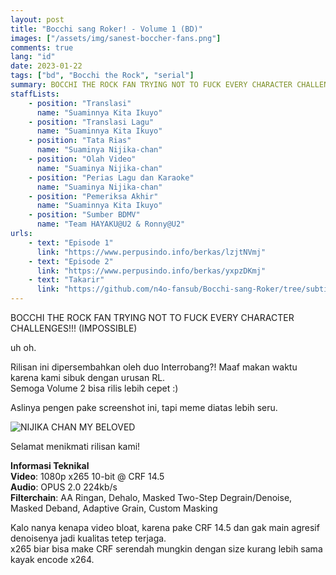 ```yaml
---
layout: post
title: "Bocchi sang Roker! - Volume 1 (BD)"
images: ["/assets/img/sanest-boccher-fans.png"]
comments: true
lang: "id"
date: 2023-01-22
tags: ["bd", "Bocchi the Rock", "serial"]
summary: BOCCHI THE ROCK FAN TRYING NOT TO FUCK EVERY CHARACTER CHALLENGES!!! (IMPOSSIBLE)
staffLists:
    - position: "Translasi"
      name: "Suaminnya Kita Ikuyo"
    - position: "Translasi Lagu"
      name: "Suaminnya Kita Ikuyo"
    - position: "Tata Rias"
      name: "Suaminya Nijika-chan"
    - position: "Olah Video"
      name: "Suaminya Nijika-chan"
    - position: "Perias Lagu dan Karaoke"
      name: "Suaminya Nijika-chan"
    - position: "Pemeriksa Akhir"
      name: "Suaminnya Kita Ikuyo"
    - position: "Sumber BDMV"
      name: "Team HAYAKU@U2 & Ronny@U2"
urls:
    - text: "Episode 1"
      link: "https://www.perpusindo.info/berkas/lzjtNVmj"
    - text: "Episode 2"
      link: "https://www.perpusindo.info/berkas/yxpzDKmj"
    - text: "Takarir"
      link: "https://github.com/n4o-fansub/Bocchi-sang-Roker/tree/subtitles"
---
```


<span class="text-center font-bold">
  BOCCHI THE ROCK FAN TRYING NOT TO FUCK EVERY CHARACTER CHALLENGES!!! (IMPOSSIBLE)
</span>

uh oh.

Rilisan ini dipersembahkan oleh duo Interrobang?! Maaf makan waktu karena kami sibuk dengan urusan RL.<br />
Semoga Volume 2 bisa rilis lebih cepet :)

Aslinya pengen pake screenshot ini, tapi meme diatas lebih seru.

![NIJIKA CHAN MY BELOVED](/assets/img/bocchi02_bd_premux%20[22E928B2].jpg)

<span class="text-center font-bold">
  Selamat menikmati rilisan kami!
</span>

**Informasi Teknikal**<br/>
**Video**: 1080p x265 10-bit @ CRF 14.5<br/>
**Audio**: OPUS 2.0 224kb/s<br/>
**Filterchain**: AA Ringan, Dehalo, Masked Two-Step Degrain/Denoise, Masked Deband, Adaptive Grain, Custom Masking

Kalo nanya kenapa video bloat, karena pake CRF 14.5 dan gak main agresif denoisenya jadi kualitas tetep terjaga.<br />
x265 biar bisa make CRF serendah mungkin dengan size kurang lebih sama kayak encode x264.